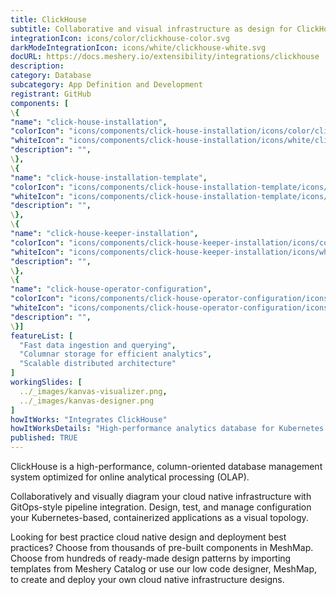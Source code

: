 ```yaml
---
title: ClickHouse
subtitle: Collaborative and visual infrastructure as design for ClickHouse
integrationIcon: icons/color/clickhouse-color.svg
darkModeIntegrationIcon: icons/white/clickhouse-white.svg
docURL: https://docs.meshery.io/extensibility/integrations/clickhouse
description: 
category: Database
subcategory: App Definition and Development
registrant: GitHub
components: [
\{
"name": "click-house-installation",
"colorIcon": "icons/components/click-house-installation/icons/color/click-house-installation-color.svg",
"whiteIcon": "icons/components/click-house-installation/icons/white/click-house-installation-white.svg",
"description": "",
\},
\{
"name": "click-house-installation-template",
"colorIcon": "icons/components/click-house-installation-template/icons/color/click-house-installation-template-color.svg",
"whiteIcon": "icons/components/click-house-installation-template/icons/white/click-house-installation-template-white.svg",
"description": "",
\},
\{
"name": "click-house-keeper-installation",
"colorIcon": "icons/components/click-house-keeper-installation/icons/color/click-house-keeper-installation-color.svg",
"whiteIcon": "icons/components/click-house-keeper-installation/icons/white/click-house-keeper-installation-white.svg",
"description": "",
\},
\{
"name": "click-house-operator-configuration",
"colorIcon": "icons/components/click-house-operator-configuration/icons/color/click-house-operator-configuration-color.svg",
"whiteIcon": "icons/components/click-house-operator-configuration/icons/white/click-house-operator-configuration-white.svg",
"description": "",
\}]
featureList: [
  "Fast data ingestion and querying",
  "Columnar storage for efficient analytics",
  "Scalable distributed architecture"
]
workingSlides: [
  ../_images/kanvas-visualizer.png,
  ../_images/kanvas-designer.png
]
howItWorks: "Integrates ClickHouse"
howItWorksDetails: "High-performance analytics database for Kubernetes data"
published: TRUE
---
```

<p>
ClickHouse is a high-performance, column-oriented database management system optimized for online analytical processing (OLAP).
</p>
<p>
    Collaboratively and visually diagram your cloud native infrastructure with GitOps-style pipeline integration. Design, test, and manage configuration your Kubernetes-based, containerized applications as a visual topology.
</p>
<p>
    Looking for best practice cloud native design and deployment best practices? Choose from thousands of pre-built components in MeshMap. Choose from hundreds of ready-made design patterns by importing templates from Meshery Catalog or use our low code designer, MeshMap, to create and deploy your own cloud native infrastructure designs.
</p>
